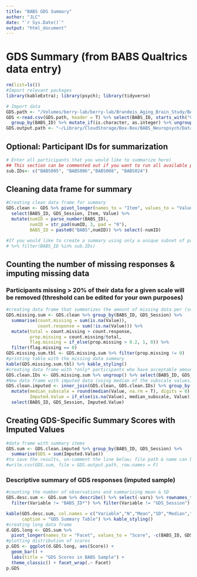 ```yaml
---
title: "BABS GDS Summary"
author: "JLC"
date: "`r Sys.Date()`"
output: "html_document"
---
```


# GDS Summary (from BABS Qualtrics data entry)

```r
rm(list=ls())
#Import relevant packages
library(kableExtra); library(psych); library(tidyverse)

# Import data
GDS.path <- "/Volumes/berry-lab/berry-lab/Brandeis_Aging_Brain_Study/BABS Data/Analysis/Qualtrics_Surveys/GDS_raw.csv"
GDS <-read.csv(GDS.path, header = T) %>% select(BABS_ID, starts_with("GDS")) %>%
  group_by(BABS_ID) %>% mutate_if(is.character, as.integer) %>% ungroup()
GDS.output.path <- "~/Library/CloudStorage/Box-Box/BABS_Neuropsych/Data/GDS_imputed_sum.csv"
```

## Optional: Participant IDs for summarization

```r
# Enter all participants that you would like to summarize here)
## This section can be commented out if you want to run all available participants
sub.IDs<- c("BABS005", "BABS006","BABS008", "BABS024")
```

## Cleaning data frame for summary

```r
#Creating clean data frame for summary
GDS.clean <- GDS %>% pivot_longer(names_to = "Item", values_to = "Value", -c(BABS_ID, GDS_Session)) %>%
  select(BABS_ID, GDS_Session, Item, Value) %>%
  mutate(numID = parse_number(BABS_ID),
         numID = str_pad(numID, 3, pad = "0"),
         BABS_ID = paste0("BABS",numID)) %>% select(-numID)

#If you would like to create a summary using only a unique subset of participant IDs that you have supplied (in previous code chunk), you can simply add the following line of code to filter the raw data to the code above
# %>% filter(BABS_ID %in% sub.IDs)
```

## Counting the number of missing responses & imputing missing data
### Participants missing > 20% of their data for a given scale will be removed (threshold can be edited for your own purposes)

```r
#creating data frame that summarizes the amount of missing data per (sub)scale for each participant
GDS.missing.sum <- GDS.clean %>% group_by(BABS_ID, GDS_Session) %>%
  summarise(count.missing = sum(is.na(Value)),
            count.response = sum(!is.na(Value))) %>%
  mutate(total = count.missing + count.response,
         prop.missing = count.missing/total,
         flag.missing = if_else(prop.missing > 0.2, 1, 0)) %>%
  filter(flag.missing == 0)
GDS.missing.sum.tbl <- GDS.missing.sum %>% filter(prop.missing != 0)
#printing table with the missing data summary
kable(GDS.missing.sum.tbl) %>% kable_styling()
#creating data frame with *only* participants who have acceptable amounts of missing data (i.e., < 20% missing)
GDS.clean.IDs <- GDS.missing.sum %>% ungroup() %>% select(BABS_ID, GDS_Session) %>% group_by(BABS_ID, GDS_Session) %>% distinct()
#New data frame with imputed data (using median of the subscale values)
GDS.clean.imputed <- inner_join(GDS.clean, GDS.clean.IDs) %>% group_by(BABS_ID, GDS_Session) %>%
  mutate(median_subscale = round(median(Value, na.rm = T), digits = 0),
         Imputed.Value = if_else(is.na(Value), median_subscale, Value)) %>% ungroup() %>%
  select(BABS_ID, GDS_Session, Imputed.Value)
```

## Creating GDS-Specific Summary Scores with Imputed Values

```r
#data frame with summary items
GDS.sum <- GDS.clean.imputed %>% group_by(BABS_ID, GDS_Session) %>%
  summarise(GDS = sum(Imputed.Value))
#to save the results, un-comment the line below; file path & name can be adjusted in the first code chunk
#write.csv(GDS.sum, file = GDS.output.path, row.names = F)
```

### Descriptive summary of GDS responses (imputed sample)

```r
#counting the number of observations and summarizing mean & SD
GDS.desc.sum <- GDS.sum %>% describe() %>% select(-vars) %>% rownames_to_column(var = "Variable") %>%
  filter(Variable != "BABS_ID*") %>% filter(Variable != "GDS_Session")

kable(GDS.desc.sum, col.names = c("Variable","N","Mean","SD","Median","Trimmed Mean","Median Abs. Deviation","Min","Max","Range","Skew","Kurtosis","SE"),
      caption = "GDS Summary Table") %>% kable_styling()
#creating long data frame
d.GDS.long <- GDS.sum %>% 
  pivot_longer(names_to = "Facet", values_to = "Score", -c(BABS_ID, GDS_Session))
#plotting distribution of scores
p.GDS <- ggplot(d.GDS.long, aes(Score)) +
  geom_bar() + 
  labs(title = "GDS Scores in BABS Sample") +
  theme_classic() + facet_wrap(.~ Facet)
p.GDS
```